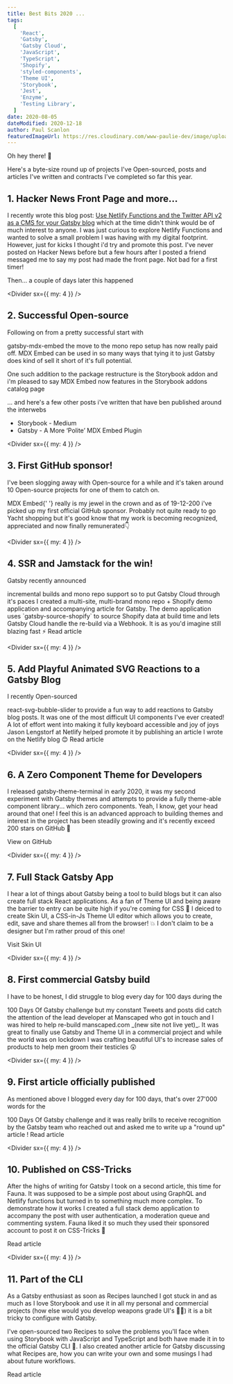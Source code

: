 ```yaml
---
title: Best Bits 2020 ...
tags:
  [
    'React',
    'Gatsby',
    'Gatsby Cloud',
    'JavaScript',
    'TypeScript',
    'Shopify',
    'styled-components',
    'Theme UI',
    'Storybook',
    'Jest',
    'Enzyme',
    'Testing Library',
  ]
date: 2020-08-05
dateModified: 2020-12-18
author: Paul Scanlon
featuredImageUrl: https://res.cloudinary.com/www-paulie-dev/image/upload/v1608296611/paulie.dev/2020/best-bits/best-bits_rfo2sv.jpg
---
```


Oh hey there! 👋

Here's a byte-size round up of projects I've Open-sourced, posts and articles I've written and contracts I've completed
so far this year.

<Divider />

## 1. Hacker News Front Page and more...

I recently wrote this blog post:
[Use Netlify Functions and the Twitter API v2 as a CMS for your Gatsby blog](/posts/2020/11/gatsby-netlify-twitter/)
which at the time didn't think would be of much interest to anyone. I was just curious to explore Netlify Functions and
wanted to solve a small problem I was having with my digital footprint. However, just for kicks I thought i'd try and
promote this post. I've never posted on Hacker News before but a few hours after I posted a friend messaged me to say my
post had made the front page. Not bad for a first timer!

Then... a couple of days later this happened

<Tweet tweetLink="Netlify/status/1331599033073340416" />

<Divider sx={{ my: 4 }} />

## 2. Successful Open-source

Following on from a pretty successful start with

<Link href="https://github.com/PaulieScanlon/gatsby-mdx-embed" target="_blank">
  gatsby-mdx-embed
</Link> the move to the mono repo setup has now really paid off.
<Link href="https://www.mdx-embed.com/path=/docs/introduction--page" target="_blank">
  MDX Embed
</Link> can be used in so many ways that tying it to just Gatsby does kind of sell it short of it's full potential.

One such addition to the package restructure is the Storybook addon and i'm pleased to say MDX Embed now features in the
Storybook addons <Link href='https://storybook.js.org/addons' target='_blank'>catalog page</Link>

... and here's a few other posts i've written that have ben published around the interwebs

- <Link href="https://medium.com/storybookjs/mdx-embed-for-storybook-9a9f33891875" target="_blank">
    Storybook - Medium
  </Link>

- <Link href="https://www.gatsbyjs.com/blog/hacktoberfest-spotlight-mdx-embed/" target="_blank">
    Gatsby - A More ‘Polite’ MDX Embed Plugin
  </Link>

<Divider sx={{ my: 4 }} />

## 3. First GitHub sponsor!

I've been slogging away with Open-source for a while and it's taken around 10 Open-source projects for one of them to
catch on.

<Link href="https://www.mdx-embed.com/?path=/docs/introduction--page" target="_blank">
  MDX Embed{' '}
</Link>
really is my jewel in the crown and as of 19-12-200 i've picked up my first official GitHub sponsor. Probably not quite ready
to go Yacht shopping but it's good know that my work is becoming recognized, appreciated and now finally remunerated👇

<Divider />

<Tweet tweetLink="SantoshYadavDev/status/1339877531306971141" />

<Divider sx={{ my: 4 }} />

## 4. SSR and Jamstack for the win!

Gatsby recently announced

<Link href="https://www.gatsbyjs.org/blog/2020-04-22-announcing-incremental-builds/" target="_blank">
  incremental builds
</Link> and mono repo support so to put Gatsby Cloud through it's paces I created a multi-site, multi-brand mono repo + Shopify
demo application and accompanying article for Gatsby. The demo application uses `gatsby-source-shopify` to source Shopify
data at build time and lets Gatsby Cloud handle the re-build via a Webhook. It is as you'd imagine still blazing fast ⚡

<Link href="https://www.gatsbyjs.com/blog/gatsby-cloud-good-friend/" target="_blank">
  Read article
</Link>

<Divider sx={{ my: 4 }} />

## 5. Add Playful Animated SVG Reactions to a Gatsby Blog

I recently Open-sourced

<Link href="https://react-svg-bubble-slider.netlify.app/" target="_blank">
  react-svg-bubble-slider
</Link> to provide a fun way to add reactions to Gatsby blog posts. It was one of the most difficult UI components I've ever
created! A lot of effort went into making it fully keyboard accessible and joy of joys Jason Lengstorf at Netlify helped
promote it by publishing an article I wrote on the Netlify blog 😊

<Link
  href="https://www.netlify.com/blog/2020/07/16/add-playful-animated-svg-reactions-to-a-gatsby-blog/"
  target="_blank"
>
  Read article
</Link>

<Divider sx={{ my: 4 }} />

## 6. A Zero Component Theme for Developers

I released <Link href="https://gatsby-theme-terminal.netlify.app/" target="_blank"> gatsby-theme-terminal</Link> in
early 2020, it was my second experiment with Gatsby themes and attempts to provide a fully theme-able component
library... which zero components. Yeah, I know, get your head around that one! I feel this is an advanced approach to
building themes and interest in the project has been steadily growing and it's recently exceed 200 stars on GitHub 🎉

<Link href="https://github.com/PaulieScanlon/gatsby-theme-terminal" target="_blank">
  View on GitHub
</Link>

<Divider sx={{ my: 4 }} />

## 7. Full Stack Gatsby App

I hear a lot of things about Gatsby being a tool to build blogs but it can also create full stack React applications. As
a fan of Theme UI and being aware the barrier to entry can be quite high if you're coming for CSS 🤢 I deiced to create
Skin UI, a CSS-in-Js Theme UI editor which allows you to create, edit, save and share themes all from the browser! 💥 I
don't claim to be a designer but I'm rather proud of this one!

<Link href="https://www.skin-ui.com/" target="_blank">
  Visit Skin UI
</Link>

<Divider sx={{ my: 4 }} />

## 8. First commercial Gatsby build

I have to be honest, I did struggle to blog every day for 100 days during the

<Link href="https://paulie.dev/posts/2020/01/100DaysOfGatsby/" target="_blank">
  100 Days Of Gatsby
</Link> challenge but my constant Tweets and posts did catch the attention of the lead developer at Manscaped who got in
touch and I was hired to help re-build manscaped.com _(new site not live yet)_. It was great to finally use Gatsby and Theme
UI in a commercial project and while the world was on lockdown I was crafting beautiful UI's to increase sales of products
to help men groom their testicles 😲

<Divider sx={{ my: 4 }} />

## 9. First article officially published

As mentioned above I blogged every day for 100 days, that's over 27'000 words for the

<Link href="https://paulie.dev/posts/2020/01/100DaysOfGatsby/" target="_blank">
  100 Days Of Gatsby
</Link> challenge and it was really brills to receive recognition by the Gatsby team who reached out and asked me to write
up a "round up" article !

<Link href="https://www.gatsbyjs.org/blog/2020-04-20-paulie-scanlons-journey-of-100-days/" target="_blank">
  Read article
</Link>

<Divider sx={{ my: 4 }} />

## 10. Published on CSS-Tricks

After the highs of writing for Gatsby I took on a second article, this time for Fauna. It was supposed to be a simple
post about using GraphQL and Netlify functions but turned in to something much more complex. To demonstrate how it works
I created a full stack <Link href="https://fauna-gatsby-comments.netlify.app/" target="_blank">demo application</Link>
to accompany the post with user authentication, a moderation queue and commenting system. Fauna liked it so much they
used their sponsored account to post it on CSS-Tricks 🕺

<Link href="https://css-tricks.com/roll-your-own-comments-with-gatsby-and-Fauna/" target="_blank">
  Read article
</Link>

<Divider sx={{ my: 4 }} />

## 11. Part of the CLI

As a Gatsby enthusiast as soon as Recipes launched I got stuck in and as much as I love Storybook and use it in all my
personal and commercial projects (how else would you develop weapons grade UI's 🤷‍♂️) it is a bit tricky to configure with
Gatsby.

I've open-sourced two <Link href="https://paulie.dev/posts/2020/05/gatsby-cli-recipes/" target="_blank">Recipes</Link>
to solve the problems you'll face when using Storybook with JavaScript and TypeScript and both have made it in to the
official Gatsby CLI 💯. I also created another article for Gatsby discussing what Recipes are, how you can write your
own and some musings I had about future workflows.

<Link href="https://www.gatsbyjs.org/blog/2020-05-21-gatsby-recipes/" target="_blank">
  Read article
</Link>

